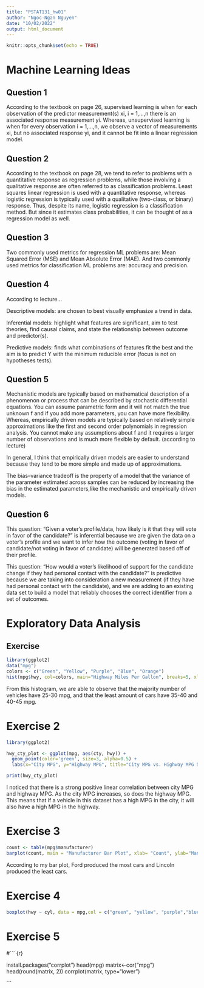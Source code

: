 ```yaml
---
title: "PSTAT131_hw01"
author: "Ngoc-Ngan Nguyen"
date: "10/02/2022"
output: html_document
---
```


```r
knitr::opts_chunk$set(echo = TRUE)
```

# Machine Learning Ideas
## Question 1

According to the textbook on page 26, supervised learning is when for each observation of the predictor measurement(s) xi, i = 1,...,n there is an associated response measurement yi. Whereas, unsupervised learning is when for every observation i = 1,...,n, we observe a vector of measurements xi, but no associated response yi, and it cannot be fit into a linear regression model.

## Question 2

According to the textbook on page 28, we tend to refer to problems with a quantitative response as regression problems, while those involving a qualitative response are often referred to as classification problems. Least squares linear regression is used with a quantitative response, whereas logistic regression is typically used with a qualitative (two-class, or binary) response. Thus, despite its name, logistic regression is a classification method. But since it estimates class probabilities, it can be thought of as a regression model as well.

## Question 3

Two commonly used metrics for regression ML problems are: Mean Squared Error (MSE) and Mean Absolute Error (MAE). And two commonly used metrics for classification ML problems are: accuracy and precision.

## Question 4

According to lecture...

Descriptive models: are chosen to best visually emphasize a trend in data.

Inferential models: highlight what features are significant, aim to test theories, find causal claims, and state the relationship between outcome and predictor(s).

Predictive models: finds what combinations of features fit the best and the aim is to predict Y with the minimum reducible error (focus is not on hypotheses tests).

## Question 5

Mechanistic models are typically based on mathematical description of a phenomenon or process that can be described by stochastic differential equations. You can assume parametric form and it will not match the true unknown f and if you add more parameters, you can have more flexibility. Whereas, empirically driven models are typically based on relatively simple approximations like the first and second order polynomials in regression analysis. You cannot make any assumptions about f and it requires a larger number of observations and is much more flexible by default. (according to lecture)

In general, I think that empirically driven models are easier to understand because they tend  to be more simple and made up of approximations.

The bias–variance tradeoff is the property of a model that the variance of the parameter estimated across samples can be reduced by increasing the bias in the estimated parameters,like the mechanistic and empirically driven models.

## Question 6

This question: "Given a voter’s profile/data, how likely is it that they will vote in favor of the candidate?" is  inferential because we are given the data on a voter's profile and we want to infer how the outcome (voting in favor of candidate/not voting in favor of candidate) will be generated based off of their profile.

This question: "How would a voter’s likelihood of support for the candidate change if they had personal contact with the candidate?" is predictive because we are taking into consideration a new measurement (if they have had personal contact with the candidate), and we are adding to an existing data set to build a model that reliably chooses the correct identifier from a set of outcomes.

# Exploratory Data Analysis

## Exercise 

``` r
library(ggplot2)
data("mpg")
colors <- c("Green", "Yellow", "Purple", "Blue", "Orange")
hist(mpg$hwy, col=colors, main="Highway Miles Per Gallon", breaks=5, xlim = range(10:45), xlab="HWY",ylab= "Frequency")
```

From this histogram, we are able to observe that the majority number of vehicles have 25-30 mpg, and that the least amount of cars have 35-40 and 40-45 mpg.

# Exercise 2

``` r
library(ggplot2)

hwy_cty_plot <- ggplot(mpg, aes(cty, hwy)) + 
  geom_point(color='green', size=3, alpha=0.5) +
  labs(x="City MPG", y="Highway MPG", title="City MPG vs. Highway MPG Scatterplot")

print(hwy_cty_plot)
```

I noticed that there is a strong positive linear correlation between city MPG and highway MPG. As the city MPG increases, so does the highway MPG. This means that if a vehicle in this dataset has a high MPG in the city, it will also have a high MPG in the highway.

# Exercise 3

```r
count <- table(mpg$manufacturer)
barplot(count, main = "Manufacturer Bar Plot", xlab= "Count", ylab="Manufacturers", order(count, na.last= TRUE, decreasing=TRUE), horiz = TRUE, col=blues9)
```

According to my bar plot, Ford produced the most cars and Lincoln produced the least cars.

# Exercise 4

```r
boxplot(hwy ~ cyl, data = mpg,col = c("green", "yellow", "purple","blue"))
```


# Exercise 5

#``` {r}

install.packages("corrplot")
head(mpg)
matrix<-cor("mpg")
head(round(matrix, 2))
corrplot(matrix, type="lower")

```
